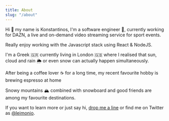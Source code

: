 ---
title: About
slug: "/about"
---

Hi 👋 my name is Konstantinos, I'm a software engineer 🤖, currently working for DAZN, a live and on-demand video streaming service for sport events.

Really enjoy working with the Javascript stack using React & NodeJS.

I'm a Greek 🇬🇷 currently living in London 🇬🇧 where I realised that sun, cloud and rain 🌦 or even snow can actually happen simultaneously.

After being a coffee lover ☕️ for a long time, my recent favourite hobby is brewing espresso at home

Snowy mountains 🏔 combined with snowboard and good friends are among my favourite destinations.

If you want to learn more or just say hi, <a href="mailto:hey@leimon.io?subject=%F0%9F%91%8B%20My%20name%20is%20__">drop me a line</a> or find me on Twitter as <a href="https://twitter.com/leimonio" target="_blank" rel="noopener noreferrer">@leimonio</a>.
